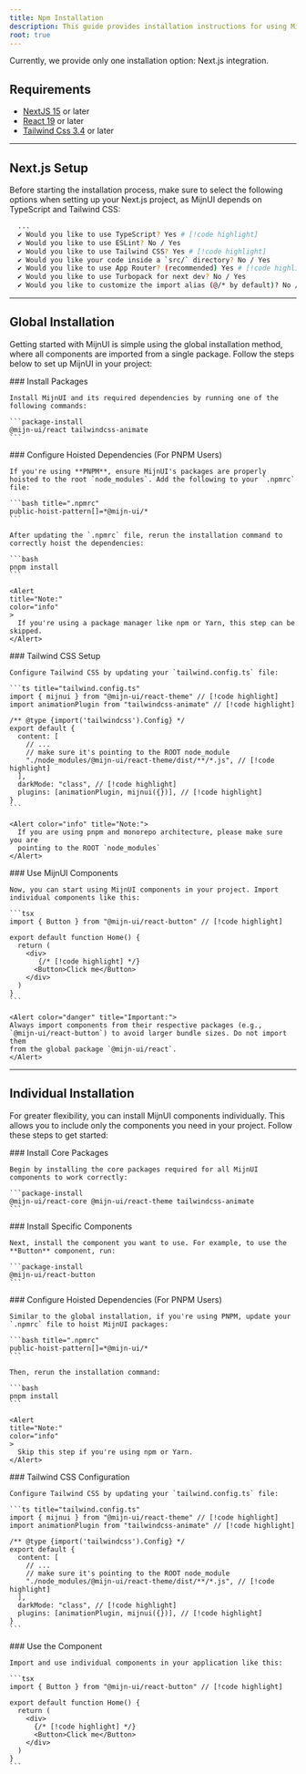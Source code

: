 ```yaml
---
title: Npm Installation
description: This guide provides installation instructions for using Mijn-UI components via npm packages.
root: true
---
```


<Alert color="warning" title="Beta Notice">
  Currently, we provide only one installation option: Next.js integration.
</Alert>

## Requirements

- [NextJS 15](https://nextjs.org) or later
- [React 19](https://react.dev) or later
- [Tailwind Css 3.4](https://tailwindcss.com/) or later

---

## Next.js Setup

Before starting the installation process, make sure to select the following options when setting up your Next.js project, as MijnUI depends on TypeScript and Tailwind CSS:

```bash
  ...
  ✔ Would you like to use TypeScript? Yes # [!code highlight]
  ✔ Would you like to use ESLint? No / Yes
  ✔ Would you like to use Tailwind CSS? Yes # [!code highlight]
  ✔ Would you like your code inside a `src/` directory? No / Yes
  ✔ Would you like to use App Router? (recommended) Yes # [!code highlight]
  ✔ Would you like to use Turbopack for next dev? No / Yes
  ✔ Would you like to customize the import alias (@/* by default)? No / Yes
```

---

## Global Installation

Getting started with MijnUI is simple using the global installation method, where all components are imported from a single package. Follow the steps below to set up MijnUI in your project:

<Steps>
  <Step>
    ### Install Packages

    Install MijnUI and its required dependencies by running one of the following commands:

    ```package-install
    @mijn-ui/react tailwindcss-animate
    ```
  </Step>
  
  <Step>
    ### Configure Hoisted Dependencies (For PNPM Users)
    
    If you're using **PNPM**, ensure MijnUI's packages are properly hoisted to the root `node_modules`. Add the following to your `.npmrc` file:

    ```bash title=".npmrc"
    public-hoist-pattern[]=*@mijn-ui/*
    ```

    After updating the `.npmrc` file, rerun the installation command to correctly hoist the dependencies:

    ```bash
    pnpm install
    ```

    <Alert 
    title="Note:"
    color="info"
    >
      If you're using a package manager like npm or Yarn, this step can be skipped.
    </Alert>
  </Step>

  <Step>
    ### Tailwind CSS Setup

    Configure Tailwind CSS by updating your `tailwind.config.ts` file:

    ```ts title="tailwind.config.ts"
    import { mijnui } from "@mijn-ui/react-theme" // [!code highlight]
    import animationPlugin from "tailwindcss-animate" // [!code highlight]

    /** @type {import('tailwindcss').Config} */
    export default {
      content: [
        // ...
        // make sure it's pointing to the ROOT node_module
        "./node_modules/@mijn-ui/react-theme/dist/**/*.js", // [!code highlight]
      ],
      darkMode: "class", // [!code highlight]
      plugins: [animationPlugin, mijnui({})], // [!code highlight]
    }
    ```

    <Alert color="info" title="Note:">
      If you are using pnpm and monorepo architecture, please make sure you are
      pointing to the ROOT `node_modules`
    </Alert>
  </Step>

  <Step>
    ### Use MijnUI Components

    Now, you can start using MijnUI components in your project. Import individual components like this:

    ```tsx
    import { Button } from "@mijn-ui/react-button" // [!code highlight]

    export default function Home() {
      return (
        <div>
           {/* [!code highlight] */}
          <Button>Click me</Button>
        </div>
      )
    }
    ```

    <Alert color="danger" title="Important:">
    Always import components from their respective packages (e.g.,
    `@mijn-ui/react-button`) to avoid larger bundle sizes. Do not import them
    from the global package `@mijn-ui/react`.
    </Alert>
  </Step>
</Steps>

---

## Individual Installation

For greater flexibility, you can install MijnUI components individually. This allows you to include only the components you need in your project. Follow these steps to get started:

<Steps>
  <Step>
    ### Install Core Packages
    
    Begin by installing the core packages required for all MijnUI components to work correctly:

    ```package-install
    @mijn-ui/react-core @mijn-ui/react-theme tailwindcss-animate
    ```
  </Step>

  <Step>
    ### Install Specific Components

    Next, install the component you want to use. For example, to use the **Button** component, run:

    ```package-install
    @mijn-ui/react-button
    ```
  </Step>

  <Step>
    ### Configure Hoisted Dependencies (For PNPM Users)

    Similar to the global installation, if you're using PNPM, update your `.npmrc` file to hoist MijnUI packages:

    ```bash title=".npmrc"
    public-hoist-pattern[]=*@mijn-ui/*
    ```

    Then, rerun the installation command:

    ```bash
    pnpm install
    ```

    <Alert 
    title="Note:"
    color="info"
    >
      Skip this step if you're using npm or Yarn.
    </Alert>
  </Step>

  <Step>
    ### Tailwind CSS Configuration

    Configure Tailwind CSS by updating your `tailwind.config.ts` file:

    ```ts title="tailwind.config.ts"
    import { mijnui } from "@mijn-ui/react-theme" // [!code highlight]
    import animationPlugin from "tailwindcss-animate" // [!code highlight]

    /** @type {import('tailwindcss').Config} */
    export default {
      content: [
        // ...
        // make sure it's pointing to the ROOT node_module
        "./node_modules/@mijn-ui/react-theme/dist/**/*.js", // [!code highlight]
      ],
      darkMode: "class", // [!code highlight]
      plugins: [animationPlugin, mijnui({})], // [!code highlight]
    }
    ```
  </Step>

  <Step>
    ### Use the Component

    Import and use individual components in your application like this:

    ```tsx
    import { Button } from "@mijn-ui/react-button" // [!code highlight]

    export default function Home() {
      return (
        <div>
          {/* [!code highlight] */}
          <Button>Click me</Button> 
        </div>
      )
    }
    ```
  </Step>
</Steps>
